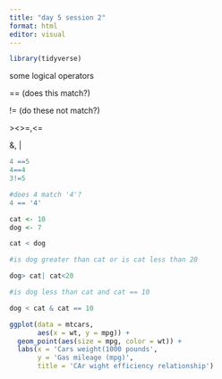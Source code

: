 ```yaml
---
title: "day 5 session 2"
format: html
editor: visual
---
```


```r
library(tidyverse)

```

some logical operators

== (does this match?)

!= (do these not match?)

\>\<\>=,\<=

&, \|

```r
4 ==5
4==4
3!=5

#does 4 match '4'?
4 == '4'

cat <- 10
dog <- 7

cat < dog

#is dog greater than cat or is cat less than 20

dog> cat| cat<20

#is dog less than cat and cat == 10

dog < cat & cat == 10
```

```r
ggplot(data = mtcars, 
       aes(x = wt, y = mpg)) +
  geom_point(aes(size = mpg, color = wt)) + 
  labs(x = 'Cars weight(1000 pounds', 
       y = 'Gas mileage (mpg)', 
       title = 'CAr wight efficiency relationship')
```
